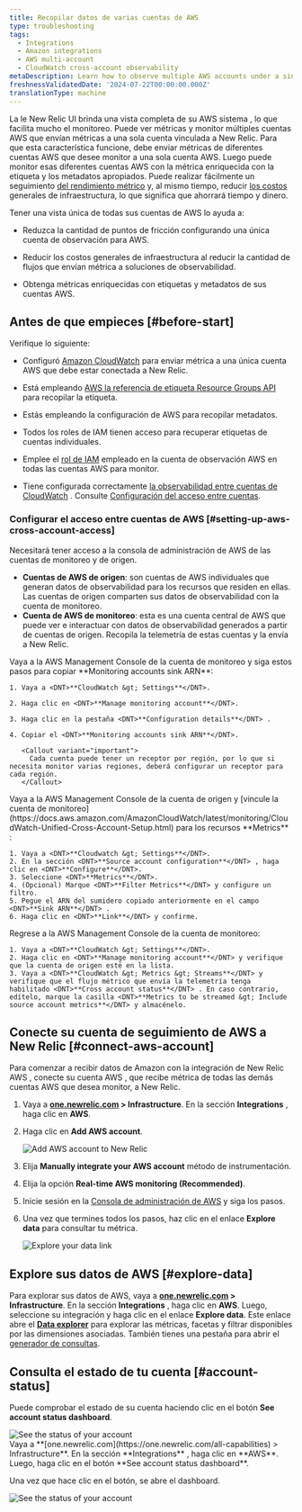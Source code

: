 ```yaml
---
title: Recopilar datos de varias cuentas de AWS
type: troubleshooting
tags:
  - Integrations
  - Amazon integrations
  - AWS multi-account
  - CloudWatch cross-account observability
metaDescription: Learn how to observe multiple AWS accounts under a single account on the New Relic user interface.
freshnessValidatedDate: '2024-07-22T00:00:00.000Z'
translationType: machine
---
```


La le New Relic UI brinda una vista completa de su AWS sistema , lo que facilita mucho el monitoreo. Puede ver métricas y monitor múltiples cuentas AWS que envían métricas a una sola cuenta vinculada a New Relic. Para que esta característica funcione, debe enviar métricas de diferentes cuentas AWS que desee monitor a una sola cuenta AWS. Luego puede monitor esas diferentes cuentas AWS con la métrica enriquecida con la etiqueta y los metadatos apropiados. Puede realizar fácilmente un seguimiento [del rendimiento métrico](/docs/data-apis/understand-data/new-relic-data-types/) y, al mismo tiempo, reducir [los costos](/docs/accounts/accounts-billing/new-relic-one-pricing-billing/data-ingest-billing/) generales de infraestructura, lo que significa que ahorrará tiempo y dinero.

Tener una vista única de todas sus cuentas de AWS lo ayuda a:

* Reduzca la cantidad de puntos de fricción configurando una única cuenta de observación para AWS.

* Reducir los costos generales de infraestructura al reducir la cantidad de flujos que envían métrica a soluciones de observabilidad.

* Obtenga métricas enriquecidas con etiquetas y metadatos de sus cuentas AWS.

## Antes de que empieces [#before-start]

Verifique lo siguiente:

* Configuró [Amazon CloudWatch](https://aws.amazon.com/cloudwatch/) para enviar métrica a una única cuenta AWS que debe estar conectada a New Relic.

* Está empleando [AWS la referencia de etiqueta Resource Groups API ](https://docs.aws.amazon.com/resourcegroupstagging/latest/APIReference/overview.html)para recopilar la etiqueta.

* Estás empleando la configuración de AWS para recopilar metadatos.

* Todos los roles de IAM tienen acceso para recuperar etiquetas de cuentas individuales.

* Emplee el [rol de IAM](https://docs.aws.amazon.com/IAM/latest/UserGuide/id_roles.html) empleado en la cuenta de observación AWS en todas las cuentas AWS para monitor.

* Tiene configurada correctamente [la observabilidad entre cuentas de CloudWatch](https://docs.aws.amazon.com/AmazonCloudWatch/latest/monitoring/CloudWatch-Unified-Cross-Account.html) . Consulte [Configuración del acceso entre cuentas](#setting-up-aws-cross-account-access).

### Configurar el acceso entre cuentas de AWS [#setting-up-aws-cross-account-access]

Necesitará tener acceso a la consola de administración de AWS de las cuentas de monitoreo y de origen.

* **Cuentas de AWS de origen**: son cuentas de AWS individuales que generan datos de observabilidad para los recursos que residen en ellas. Las cuentas de origen comparten sus datos de observabilidad con la cuenta de monitoreo.
* **Cuenta de AWS de monitoreo**: esta es una cuenta central de AWS que puede ver e interactuar con datos de observabilidad generados a partir de cuentas de origen. Recopila la telemetría de estas cuentas y la envía a New Relic.

<Steps>
  <Step>
    Vaya a la AWS Management Console de la cuenta de monitoreo y siga estos pasos para copiar <DNT>**Monitoring accounts sink ARN**</DNT>:

    1. Vaya a <DNT>**CloudWatch &gt; Settings**</DNT>.

    2. Haga clic en <DNT>**Manage monitoring account**</DNT>.

    3. Haga clic en la pestaña <DNT>**Configuration details**</DNT> .

    4. Copiar el <DNT>**Monitoring accounts sink ARN**</DNT>.

       <Callout variant="important">
         Cada cuenta puede tener un receptor por región, por lo que si necesita monitor varias regiones, deberá configurar un receptor para cada región.
       </Callout>
  </Step>

  <Step>
    Vaya a la AWS Management Console de la cuenta de origen y [vincule la cuenta de monitoreo](https://docs.aws.amazon.com/AmazonCloudWatch/latest/monitoring/CloudWatch-Unified-Cross-Account-Setup.html) para los recursos <DNT>**Metrics**</DNT> :

    1. Vaya a <DNT>**Cloudwatch &gt; Settings**</DNT>.
    2. En la sección <DNT>**Source account configuration**</DNT> , haga clic en <DNT>**Configure**</DNT>.
    3. Seleccione <DNT>**Metrics**</DNT>.
    4. (Opcional) Marque <DNT>**Filter Metrics**</DNT> y configure un filtro.
    5. Pegue el ARN del sumidero copiado anteriormente en el campo <DNT>**Sink ARN**</DNT> .
    6. Haga clic en <DNT>**Link**</DNT> y confirme.
  </Step>

  <Step>
    Regrese a la AWS Management Console de la cuenta de monitoreo:

    1. Vaya a <DNT>**CloudWatch &gt; Settings**</DNT>.
    2. Haga clic en <DNT>**Manage monitoring account**</DNT> y verifique que la cuenta de origen esté en la lista.
    3. Vaya a <DNT>**CloudWatch &gt; Metrics &gt; Streams**</DNT> y verifique que el flujo métrico que envía la telemetría tenga habilitado <DNT>**Cross account status**</DNT> . En caso contrario, edítelo, marque la casilla <DNT>**Metrics to be streamed &gt; Include source account metrics**</DNT> y almacénelo.
  </Step>
</Steps>

## Conecte su cuenta de seguimiento de AWS a New Relic [#connect-aws-account]

Para comenzar a recibir datos de Amazon con la integración de New Relic AWS , conecte su cuenta AWS , que recibe métrica de todas las demás cuentas AWS que desea monitor, a New Relic.

1. Vaya a <DNT>**[one.newrelic.com](https://one.newrelic.com/all-capabilities) &gt; Infrastructure**</DNT>. En la sección <DNT>**Integrations**</DNT> , haga clic en <DNT>**AWS**</DNT>.

2. Haga clic en <DNT>**Add AWS account**</DNT>.

   <img title="Add AWS account to New Relic" alt="Add AWS account to New Relic" src="/images/infrastructure_screenshot-crop_aws-add-account.webp" />

3. Elija <DNT>**Manually integrate your AWS account**</DNT> método de instrumentación.

4. Elija la opción <DNT>**Real-time AWS monitoring (Recommended)**</DNT>.

5. Inicie sesión en la [Consola de administración de AWS](https://aws.amazon.com/console/) y siga los pasos.

6. Una vez que termines todos los pasos, haz clic en el enlace <DNT>**Explore data**</DNT> para consultar tu métrica.

   <img title="Explore your data link" alt="Explore your data link" src="/images/infrastructure_screenshot-crop_aws-explore-data-link.webp" />

## Explore sus datos de AWS [#explore-data]

Para explorar sus datos de AWS, vaya a <DNT>**[one.newrelic.com](https://one.newrelic.com/all-capabilities) &gt; Infrastructure**</DNT>. En la sección <DNT>**Integrations**</DNT> , haga clic en <DNT>**AWS**</DNT>. Luego, seleccione su integración y haga clic en el enlace <DNT>**Explore data**</DNT>. Este enlace abre el <DNT>[**Data explorer**](/docs/query-your-data/explore-query-data/browse-data/introduction-data-explorer/)</DNT> para explorar las métricas, facetas y filtrar disponibles por las dimensiones asociadas. También tienes una pestaña para abrir el [generador de consultas](/docs/telemetry-data-platform/get-data/apis/query-metric-data-type/).

## Consulta el estado de tu cuenta [#account-status]

Puede comprobar el estado de su cuenta haciendo clic en el botón <DNT>**See account status dashboard**</DNT>.

<img title="See the status of your account" alt="See the status of your account" src="/images/infrastructure_screenshot-crop_aws-see-account-status-dashboard.webp" />

<figcaption>
  Vaya a <DNT>**[one.newrelic.com](https://one.newrelic.com/all-capabilities) &gt; Infrastructure**</DNT>. En la sección <DNT>**Integrations**</DNT> , haga clic en <DNT>**AWS**</DNT>. Luego, haga clic en el botón <DNT>**See account status dashboard**</DNT>.
</figcaption>

Una vez que hace clic en el botón, se abre el dashboard.

<img title="See the status of your account" alt="See the status of your account" src="/images/infrastructure_screenshot-crop_aws-account-status-dashboard.webp" />